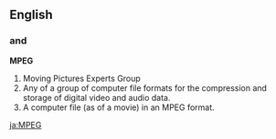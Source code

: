 ==English==

==={{initialism}} and {{acronym}}===
'''MPEG'''

# Moving Pictures Experts Group
# Any of a group of computer file formats for the compression and storage of digital video and audio data.
# A computer file (as of a movie) in an MPEG format.

[[ja:MPEG]]